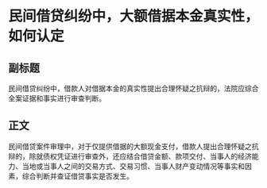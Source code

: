 # 民间借贷纠纷中，大额借据本金真实性，如何认定
## 副标题
民间借贷纠纷中，借款人对借据本金的真实性提出合理怀疑之抗辩的，法院应综合全案证据和事实进行审查判断。
## 正文
民间借贷案件审理中，对于仅提供借据的大额现金支付，借款人提出合理怀疑之抗辩的，除就债权凭证进行审查外，还应结合借贷金额、款项交付、当事人的经济能力、当地或当事人之间的交易方式、交易习惯、当事人财产变动情况等事实和因素，综合判断并查证借贷事实是否发生。